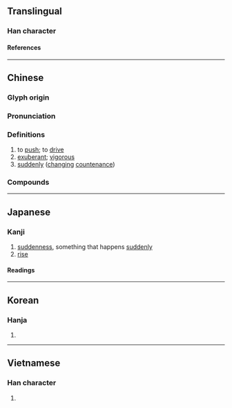 {{also|艴}}
{{character info/new}}
==Translingual==

===Han character===
{{Han char|rn=19|rad=力|as=07|sn=9|four=44427|canj=JDKS|ids=⿰孛力}}

====References====
{{Han ref|kx=0147.270|dkj=02351|dj=0332.080|hdz=10370.150|uh=52C3}}

----

==Chinese==
{{zh-forms}}

===Glyph origin===
{{Han etym}}

===Pronunciation===
{{zh-pron
|m=bó
|c=but6
|mn=pu̍t
|mc=y
|oc=y
|ma=
|cat=v,a,adv
}}

===Definitions===
{{zh-hanzi}}

# to [[push]]; to [[drive]]
# [[exuberant]]; [[vigorous]]
# [[suddenly]] ([[changing]] [[countenance]])

===Compounds===
{{zh-der|勃喇喇|勃發|勃朗特|勃然色變|勃騰|勃律|勃起|咆勃|勃極烈|勃勃|婦姑勃谿|勃浪鼓|勃谿|勃興|噴勃|勃窣|勃騰騰|勃朗峰|勃滃|勃然大怒|勃鬱|勃露斯|勃然|勃如|勃然變色|勃然作色|激勃素|朝氣勃勃|氣勃勃|生氣勃勃|朝氣蓬勃|生機勃勃|生氣蓬勃|牛溲馬勃|蓬勃|馬勃|鬱勃|苾勃|興致勃勃|馬勃牛溲|雄心勃勃|蓬蓬勃勃|英氣勃勃|蓊勃|興致勃發|野心勃勃|阿勃勒|勃朗運動|勃起功能障礙}}

----

==Japanese==

===Kanji===
{{ja-kanji|grade=|rs=力07}}

# [[suddenness]], something that happens [[suddenly]]
# [[rise]]

====Readings====
{{ja-readings
|goon=ぼち
|kanon=ほつ
|kanyoon=ぼつ
|kun=にわ-かに, おこ-る
}}

----

==Korean==

===Hanja===
{{ko-hanja|발}}

# {{rfdef|ko|sort=力07}}

----

==Vietnamese==

===Han character===
{{vi-readings|reading=[[bột]]|rs=力07}}

# {{rfdef|vi|sort=力07}}